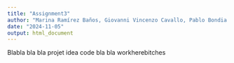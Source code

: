 ```yaml
---
title: "Assignment3"
author: "Marina Ramírez Baños, Giovanni Vincenzo Cavallo, Pablo Bondia Portoles, Priyanka"
date: "2024-11-05"
output: html_document
---
```

Blabla bla bla
projet
idea
code
bla bla
workherebitches
